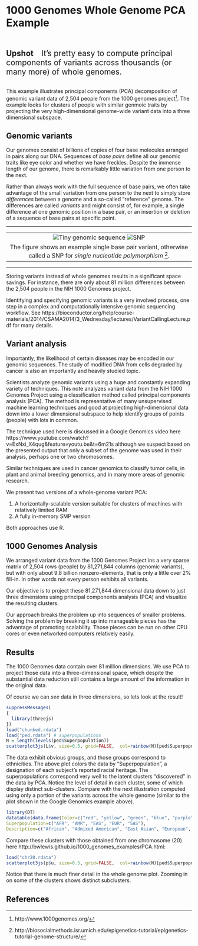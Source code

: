 # 1000 Genomes Whole Genome PCA Example

<br/><br/>
<font style="font-size: 150%; font-weight: bold;">Upshot</font> <font style="font-size: 150%;">&nbsp;&nbsp;&nbsp;It's pretty easy to compute principal components of variants across thousands (or many more) of whole genomes.</font>
<br/><br/>

This example illustrates principal components (PCA) decomposition of genomic
variant data of 2,504 people from the 1000 genomes project[^1].  The example
looks for clusters of people with similar genmoic traits by projecting the very
high-dimensional genome-wide variant data into a three dimensional subspace.



## Genomic variants

Our genomes consist of billions of copies of four base molecules arranged in
pairs along our DNA. Sequences of _base pairs_ define all our genomic traits
like eye color and whether we have freckles. Despite the immense length of our
genome, there is remarkably little variation from one person to the next.

Rather than always work with the full sequence of base pairs, we often
take advantage of the small variation from one person to the next to simply
store _differences_ between a genome and a so-called "reference" genome.
The differences are called _variants_ and might consist of, for example,
a single difference at one genomic position in a base pair, or an
insertion or deletion of a sequence of base pairs at specific point.

<hr/>
<table>
<tr><td align="center">
![Tiny genomic sequence](snp.png)
![SNP](snp1.png)
<tr><td align="center">
The figure shows an example single base pair variant, otherwise called
a SNP for _single nucleotide polymorphism_ [^2].
</table>
<hr/>

Storing variants instead of whole genomes results in a significant
space savings. For instance, there are only about 81 million differences
between the 2,504 people in the NIH 1000 Genomes project.

Identifying and specifying genomic variants is a very involved process, one
step in a complex and computationally intensive genomic sequencing
workflow. See
https://bioconductor.org/help/course-materials/2014/CSAMA2014/3_Wednesday/lectures/VariantCallingLecture.pdf
for many details.



## Variant analysis

Importantly, the likelihood of certain diseases may be encoded in our genomic
sequences.  The study of modified DNA from cells degraded by cancer is also an
importantly and heavily studied topic.

Scientists analyze genomic variants using a huge and constantly expanding
variety of techniques. This note analyzes variant data from the NIH 1000
Genomes Project using a classification method called principal components
analysis (PCA). The method is representative of many unsupervised machine
learning techniques and good at projecting high-dimensional data down into a
lower dimensional subspace to help identify groups of points (people) with lots
in common.

The technique used here is discussed in a Google Genomics video here
https://www.youtube.com/watch?v=ExNxi_X4qug&feature=youtu.be&t=6m21s although
we suspect based on the presented output that only a subset of the genome was
used in their analysis, perhaps one or two chromosomes.

Similar techniques are used in cancer genomics to classify tumor cells, in
plant and animal breeding genomics, and in many more areas of genomic research.

We present two versions of a whole-genome variant PCA:

1. A horizontally-scalable version suitable for clusters of machines with relatively limited RAM
2. A fully in-memory SMP version

Both approaches use R.


## 1000 Genomes Analysis

We arranged variant data from the 1000 Genomes Project ins a very sparse matrix
of 2,504 rows (people) by 81,271,844 columns (genomic variants), but with only
about 9.8 billion nonzero-elements, that is only a little over 2% fill-in.  In
other words not every person exhibits all variants.

Our objective is to project these 81,271,844 dimensional data down to just
three dimensions using principal components analysis (PCA) and visualize the
resulting clusters.

Our approach breaks the problem up into sequences of smaller problems.  Solving
the problem by breaking it up into manageable pieces has the advantage of
promoting scalability. Those pieces can be run on other CPU cores or even
networked computers relatively easily.


## Results

The 1000 Genomes data contain over 81 million dimensions. We use PCA to project
those data into a three-dimensional space, which despite the substantial data
reduction still contains a large amount of the information in the original
data.

Of course we can _see_ data in three dimensions, so lets look at the result!
```r
suppressMessages(
{
  library(threejs)
})
load("chunked.rdata")
load("ped.rdata") # superpopulations
N = length(levels(ped$Superpopulation))
scatterplot3js(L$v, size=0.5, grid=FALSE,  col=rainbow(N)[ped$Superpopulation])
```
The data exhibit obvious groups, and those groups correspond to ethnicities.
The above plot colors the data by "Superpopulation", a designation of each
subject's reported racial heritage. The superpopulations correspond very well
to the latent clusters "discovered" in the data by PCA. Notice the level
of detail in each cluster, some of which display distinct sub-clusters.
Compare with the next illustration computed using only a portion of the
variants across the whole genome (similar to the plot shown in the Google
Genomics example above).
```r
library(DT)
datatable(data.frame(Color=c("red", "yellow", "green", "blue", "purple"),
Superpopulation=c("AFR", "AMR", "EAS", "EUR", "SAS"),
Description=c("African", "Admixed American", "East Asian", "European", "South Asian")), options = list(dom='t', columnDefs=list(list(targets=0:2, class="dt-right"))), rownames=FALSE)
```

Compare these clusters with those obtained from one chromosome (20) here
http://bwlewis.github.io/1000_genomes_examples/PCA.html:
```r
load("chr20.rdata")
scatterplot3js(p$u, size=0.5, grid=FALSE,  col=rainbow(N)[ped$Superpopulation])
```
Notice that there is much finer detail in the whole genome plot. Zooming in on
some of the clusters shows distinct subclusters.




## References

[^1]: http://www.1000genomes.org/
[^2]: http://biosocialmethods.isr.umich.edu/epigenetics-tutorial/epigenetics-tutorial-genome-structure/
